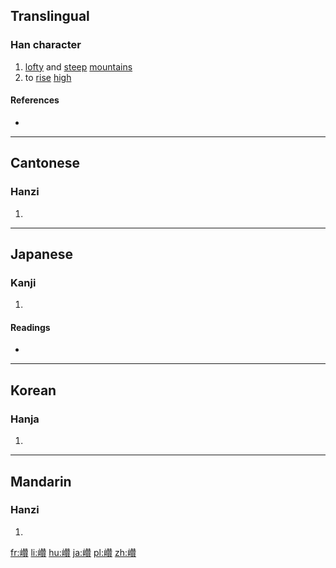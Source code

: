 ==Translingual==

===Han character===
{{Han char|rn=46|rad=山|as=19|sn=22|four=24786|canj=UHUC|ids=⿰山贊}}

# [[lofty]] and [[steep]] [[mountain]]s
# to [[rise]] [[high]]

====References====
* {{Han ref|kx=0322.410|dkj=08638|dj=0623.080|hdz=10808.100|uh=5DD1|ud=24017|bh=F6DE|bd=63198}}

----

==Cantonese==

===Hanzi===
{{yue-hanzi|jyut=[[cyun4]]|y=chyun4}}

# {{defn|lang=yue|sort=山19}}

----

==Japanese==

===Kanji===
{{ja-kanji|grade=|rs=山19}}

# {{defn|lang=ja|sort=山19}}

====Readings====
* {{ja-readings|on=[[さん]] (san), [[ざん]] (zan)|kun=}}

----

==Korean==

===Hanja===
{{ko-hanja|hangeul=찬|rv=chan|mr=ch'an}}

# {{defn|lang=ko|sort=山19}}

----

==Mandarin==

===Hanzi===
{{cmn-hanzi|pin=[[cuán]] ([[cuan2]])|wg=ts'uan<sup>2</sup>}}

# {{defn|lang=cmn|sort=山19}}

[[fr:巑]]
[[li:巑]]
[[hu:巑]]
[[ja:巑]]
[[pl:巑]]
[[zh:巑]]